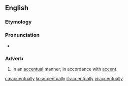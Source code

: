 ==English==

===Etymology===
{{suffix|accentual|ly|lang=en}}

===Pronunciation===
* {{IPA|/ˌæk.ˈsɛn.tʃu.əl.i/|lang=en}}

===Adverb===
{{en-adv|-}}

# In an [[accentual]] manner; in accordance with [[accent]].

[[ca:accentually]]
[[ko:accentually]]
[[it:accentually]]
[[vi:accentually]]